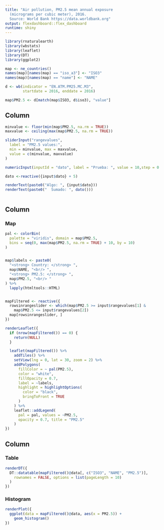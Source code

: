 ```yaml
---
title: "Air pollution, PM2.5 mean annual exposure
  (micrograms per cubic meter), 2016.
  Source: World Bank https://data.worldbank.org"
output: flexdashboard::flex_dashboard
runtime: shiny
---
```



```r
library(rnaturalearth)
library(wbstats)
library(leaflet)
library(DT)
library(ggplot2)

map <- ne_countries()
names(map)[names(map) == "iso_a3"] <- "ISO3"
names(map)[names(map) == "name"] <- "NAME"

d <- wb(indicator = "EN.ATM.PM25.MC.M3",
        startdate = 2016, enddate = 2016)

map$PM2.5 <- d[match(map$ISO3, d$iso3), "value"]
```


Column {.sidebar data-width=200}
-------------------------------------

```r
minvalue <- floor(min(map$PM2.5, na.rm = TRUE))
maxvalue <- ceiling(max(map$PM2.5, na.rm = TRUE))

sliderInput("rangevalues",
  label = "PM2.5 values:",
  min = minvalue, max = maxvalue,
  value = c(minvalue, maxvalue)
)

numericInput(inputId = "dato", label = "Prueba: ", value = 10,step = 0.1)

dato <-reactive({input$dato} + 5)

renderText(paste0("Algo: ", {input$dato}))
renderText(paste0("  Sumado: ", dato()))



```


  
  
Column {data-width=500}
-------------------------------------

### Map


```r
pal <- colorBin(
  palette = "viridis", domain = map$PM2.5,
  bins = seq(0, max(map$PM2.5, na.rm = TRUE) + 10, by = 10)
)


map$labels <- paste0(
  "<strong> Country: </strong> ",
  map$NAME, "<br/> ",
  "<strong> PM2.5: </strong> ",
  map$PM2.5, "<br/> "
) %>%
  lapply(htmltools::HTML)


mapFiltered <- reactive({
  rowsinrangeslider <- which(map$PM2.5 >= input$rangevalues[1] &
    map$PM2.5 <= input$rangevalues[2])
  map[rowsinrangeslider, ]
})

renderLeaflet({
  if (nrow(mapFiltered()) == 0) {
    return(NULL)
  }

  leaflet(mapFiltered()) %>%
    addTiles() %>%
    setView(lng = 0, lat = 30, zoom = 2) %>%
    addPolygons(
      fillColor = ~ pal(PM2.5),
      color = "white",
      fillOpacity = 0.7,
      label = ~labels,
      highlight = highlightOptions(
        color = "black",
        bringToFront = TRUE
      )
    ) %>%
    leaflet::addLegend(
      pal = pal, values = ~PM2.5,
      opacity = 0.7, title = "PM2.5"
    )
})
```
   

Column {data-width=300}
-------------------------------------

### Table


```r
renderDT({
  DT::datatable(mapFiltered()@data[, c("ISO3", "NAME", "PM2.5")],
    rownames = FALSE, options = list(pageLength = 10)
  )
})
```   

### Histogram


```r
renderPlot({
  ggplot(data = mapFiltered()@data, aes(x = PM2.5)) +
    geom_histogram()
})
```